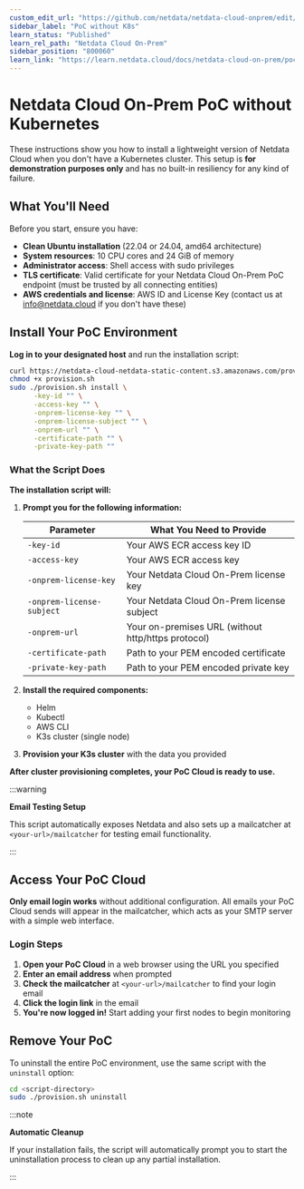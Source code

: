 ```yaml
---
custom_edit_url: "https://github.com/netdata/netdata-cloud-onprem/edit/master/docs/learn.netdata.cloud/poc-without-k8s.md"
sidebar_label: "PoC without K8s"
learn_status: "Published"
learn_rel_path: "Netdata Cloud On-Prem"
sidebar_position: "800060"
learn_link: "https://learn.netdata.cloud/docs/netdata-cloud-on-prem/poc-without-k8s"
---
```


# Netdata Cloud On-Prem PoC without Kubernetes

These instructions show you how to install a lightweight version of Netdata Cloud when you don't have a Kubernetes cluster. This setup is **for demonstration purposes only** and has no built-in resiliency for any kind of failure.

## What You'll Need

Before you start, ensure you have:

- **Clean Ubuntu installation** (22.04 or 24.04, amd64 architecture)
- **System resources**: 10 CPU cores and 24 GiB of memory
- **Administrator access**: Shell access with sudo privileges
- **TLS certificate**: Valid certificate for your Netdata Cloud On-Prem PoC endpoint (must be trusted by all connecting entities)
- **AWS credentials and license**: AWS ID and License Key (contact us at [info@netdata.cloud](mailto:info@netdata.cloud) if you don't have these)

## Install Your PoC Environment

**Log in to your designated host** and run the installation script:

```bash
curl https://netdata-cloud-netdata-static-content.s3.amazonaws.com/provision.sh -o provision.sh
chmod +x provision.sh
sudo ./provision.sh install \
      -key-id "" \
      -access-key "" \
      -onprem-license-key "" \
      -onprem-license-subject "" \
      -onprem-url "" \
      -certificate-path "" \
      -private-key-path ""
```

### What the Script Does

**The installation script will:**

1. **Prompt you for the following information:**

   | Parameter | What You Need to Provide |
   |-----------|--------------------------|
   | `-key-id` | Your AWS ECR access key ID |
   | `-access-key` | Your AWS ECR access key |
   | `-onprem-license-key` | Your Netdata Cloud On-Prem license key |
   | `-onprem-license-subject` | Your Netdata Cloud On-Prem license subject |
   | `-onprem-url` | Your on-premises URL (without http/https protocol) |
   | `-certificate-path` | Path to your PEM encoded certificate |
   | `-private-key-path` | Path to your PEM encoded private key |

2. **Install the required components:**
   - Helm
   - Kubectl  
   - AWS CLI
   - K3s cluster (single node)

3. **Provision your K3s cluster** with the data you provided

**After cluster provisioning completes, your PoC Cloud is ready to use.**

:::warning

**Email Testing Setup**

This script automatically exposes Netdata and also sets up a mailcatcher at `<your-url>/mailcatcher` for testing email functionality.

:::

## Access Your PoC Cloud

**Only email login works** without additional configuration. All emails your PoC Cloud sends will appear in the mailcatcher, which acts as your SMTP server with a simple web interface.

### Login Steps

1. **Open your PoC Cloud** in a web browser using the URL you specified
2. **Enter an email address** when prompted  
3. **Check the mailcatcher** at `<your-url>/mailcatcher` to find your login email
4. **Click the login link** in the email
5. **You're now logged in!** Start adding your first nodes to begin monitoring

## Remove Your PoC

To uninstall the entire PoC environment, use the same script with the `uninstall` option:

```bash
cd <script-directory>
sudo ./provision.sh uninstall
```

:::note

**Automatic Cleanup**

 If your installation fails, the script will automatically prompt you to start the uninstallation process to clean up any partial installation.

:::
